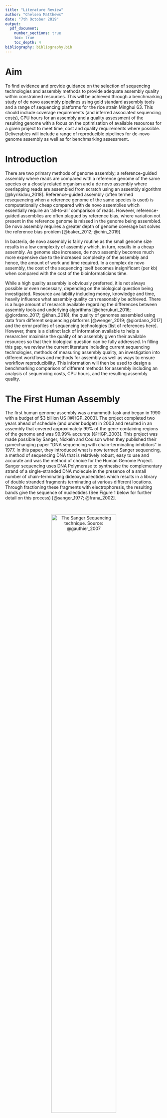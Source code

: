 ```yaml
---
title: "Literature Review"
author: "Chelsea Matthews"
date: "7th October 2019"
output: 
  pdf_document:
    number_sections: true
    toc: true
    toc_depth: 4
bibliography: bibliography.bib
---
```


# Aim
To find evidence and provide guidance on the selection of sequencing technologies and assembly methods to provide adequate assembly quality within constrained resources. 
This will be achieved through a benchmarking study of de novo assembly pipelines using gold standard assembly tools and a range of sequencing platforms for the rice strain Minghui 63. This should include coverage requirements (and inferred associated sequencing costs), CPU hours for an assembly and a quality assessment of the resulting genome with a focus on the optimisation of available resources for a given project to meet time, cost and quality requirements where possible.   
Deliverables will include a range of reproducible pipelines for de-novo genome assembly as well as for benchmarking assessment. 

# Introduction

There are two primary methods of genome assembly; a reference-guided assembly where reads are compared with a reference genome of the same species or a closely related organism and a de novo assembly where overlapping reads are assembled from scratch using an assembly algorithm [@kyrikidou_2018]. Reference-guided assembly (often termed resequencing when a reference genome of the same species is used) is computationally cheap compared with de novo assemblies which essentially require an 'all-to-all' comparison of reads. However, reference-guided assemblies are often plagued by reference bias, where variation not present in the reference genome is missed in the genome being assembled. De novo assembly requires a greater depth of genome coverage but solves the reference bias problem [@baker_2012; @chin_2019]. 

In bacteria, de novo assembly is fairly routine as the small genome size results in a low complexity of assembly which, in turn, results in a cheap assembly. As genome size increases, de novo assembly becomes much more expensive due to the increased complexity of the assembly and hence, the amount of work and time required. In a complex de novo assembly, the cost of the sequencing itself becomes insignificant (per kb) when compared with the cost of the bioinformaticians time. 

While a high quality assembly is obviously preferred, it is not always possible or even necessary, depending on the biological question being investigated. Resource availability including money, knowledge and time, heavily influence what assembly quality can reasonably be achieved. There is a huge amount of research available regarding the differences between assembly tools and underlying algorithms [@cherukuri_2016; @giordano_2017; @khan_2018], the quality of genomes assembled using data from different sequencing platforms [@wenger_2019; @giordano_2017] and the error profiles of sequencing technologies [list of references here]. However, there is a distinct lack of information available to help a researcher maximise the quality of an assembly given their available resources so that their biological question can be fully addressed. In filling this gap, we review the current literature including current sequencing technologies, methods of measuring assembly quality, an investigation into different workflows and methods for assembly as well as ways to ensure workflow reproducibility. This information will then be used to design a benchmarking comparison of different methods for assembly including an analysis of sequencing costs, CPU hours, and the resulting assembly quality. 

# The First Human Assembly

The first human genome assembly was a mammoth task and began in 1990 with a budget of \$3 billion US [@HGP_2003]. The project completed two years ahead of schedule (and under budget) in 2003 and resulted in an assembly that covered approximately 99% of the gene-containing regions of the genome and was 99.99% accurate [@HGP_2003]. This project was made possible by Sanger, Nickeln and Coulson when they published their gamechanging paper "DNA sequencing with chain-terminating inhibitors" in 1977. In this paper, they introduced what is now termed Sanger sequencing, a method of sequencing DNA that is relatively robust, easy to use and accurate and was the method of choice for the Human Genome Project. Sanger sequencing uses DNA Polymerase to synthesise the complementary strand of a single-stranded DNA molecule in the presence of a small number of chain-terminating dideoxynucleotides which results in a library of double stranded fragments terminating at various different locations. Through fractioning these fragments with electrophoresis, the resulting bands give the sequence of nucleotides (See Figure 1 below for further detail on this process) [@sanger_1977; @frana_2002].

<br>

<center>

![The Sanger Sequencing technique. Source: @gauthier_2007](images/sanger_method.png){width=70%}

</center>

<br>

Sanger sequencing yields highly accurate reads (99.99% accurate) of approximately 600bp in length (up to a maximum of ~1000bp [@]) and errors tend to be primarily substitutions [@lutteropp_2017]. However, despite advances in sanger sequencing technology resulting in improved throughput and reduced cost, it was, and still is, prohibitively expensive (~\$5 US for between 1 and 10 samples down to ~\$3 US for between 97 and 480 samples (taken from @biobasic_price)) and slow. Enter high throughput sequencing. 

# High Throughput Sequencing

The next generation of sequencing technology began to emerge around the same time that large-scale chain-termination methods were being developed [@heather_2016] and was characterised by the ability to sequence millions of DNA fragments at the same time [@behjati_2013]. High throughput sequencing techniques can be subdivided into at least two sub-categories; second generation techniques and single molecule sequencing. 

## Second Generation

Illumina is by far the most commonly used second generation technology [@greenleaf_2014]. It provides a range of options for both benchtop and production scale sequencing and is capable of producing both single and paired end reads of various lengths (up to 250bp). Illumina uses a patented sequencing by synthesis technology. First, library preparation is completed by randomly fragmenting DNA and ligating adapters to both ends of each fragment. These fragments are then PCR amplified and purified to form the library. This library is then loaded onto a flow cell where each fragment is amplified into a cluster so that sequencing can begin. The sequencing process itself consists of imaging fluorescently tagged reversible terminators as they are incorporated and then cleaved from the fragment clusters by DNA polymerase [@buermans_2014]. See Figure 2 below for more detail on cluster generation and sequencing. 

<br>
<center>

![Illumina cluster generation and sequence imaging. Source: @illumina_image](images/illumina_method.png){width=100%}

</center>
<br>

While this method results in high quality reads (~99.8 accuracy in forward reads and ~99.6 for reverse reads), the error distribution is not random. Substitutions are the main type of error, being more than 1000 times more likely than insertions or deletions and more likely to occur following the motifs 'CGG' and 'GGG' [@schirmer_2016]. Errors also tend to accumulate near the end of the read due to phasing issues during the run obscuring the true signal from a cluster. Many authors also report limitations due to preferential amplification where fragments with very low or very high GC content are amplified less well, shorter fragments are amplified preferentially and sequence mismatches in the priming sites of the fragments affects priming and hence, amplification [@aird_2011; @krehenwinkel_2017]. Sequencing by synthesis is cheap (costing between 2.4 and 2.9c/Mbp based on a recent quote from Illumina) and fast and it's introduction to the market made sequencing many times more affordable. So much so that in 2014, Illumina advertised the first \$1000 human genome [@illumina_1000genome] and costs have decreased yet further since then. However, due to the short length of illumina reads, repetitive areas of the genome are very difficult to assemble and de novo assemblies are highly fragmented. 

## Single Molecule Sequencing

Single Molecule Sequencing was introduced to the market by Pacific Biosciences (PacBio) in 2010. This technique negated the need for amplification of DNA fragments and hence, removed the associated errors and biases [@schadt_2010]. Oxford Nanopore Technologies (ONT) also provides a single molecule sequencing platform (released in 2014) and both technologies remain in use today.  

### PacBio

PacBio sequencing uses a patented SMRT (Single-Molecule, Real-Time) cell and creates a 'movie' of the real-time incorporation of bases into a strand. To achieve this, a DNA polymerase is immobilised in a Zero Mode Waveguide and illuminated from below by a laser which enables the detection of the incorporation of individual phospholinked nucleotides into the strand against the bulk solution background [@eid_2009] (see Figure 3 below for more detail).  

<br>
<center>

![Figure 3: SMRT DNA sequencing. Each SMRT cell consists of an aluminium plate covered with 'wells' and a glass bottom. A DNA polymerase is immobilised in the bottom of each well inside a Zero Mode Waveguide. The chained polymerase incorporates phospholinked nucleotides from the solution into the single stranded fragments of interest while being illuminated from below by a laser. Because the nucleotide incorporation is occuring inside of the Zero Mode Waveguide, the light emission from the excited phospholinked nucleotides can be detected through the glass on the bottom of the plate despite the saturation of phospholinked nucleotides in the background. Source: [@eid_2009]](images/pacbioSMRT.png){width=50%}
 
</center>
<br>

In addition to the SMRT cell, PacBio also makes use of the SMRTbell template. The SMRTbell template (shown in Figure 4 below) allows the DNA polymerase to continue incorporating bases around a circular single stranded molecule containing both the sense and antisense strands. Using this method, a consensus read can be called from multiple passes of the molecule. A single-pass sequence from PacBio will have an accuracy of approximately 85% [@wei_2018] but by calling a consensus from multiple passes of the same fragment, very high quality reads are able to be generated. This is particularly successful due to the random nature of the error distribution in PacBio single pass reads. Errors are predominantly deletions and insertions but are randomly distributed [@eid_2009] and so are easily removed when a consensus sequence is generated [@travers_2010]. PacBio reads also don't display any GC bias and so can be used for uniform sequencing of an entire genome [ref here]. 

<br>
<center>
![Hifi Read generation. First, single stranded hairpin adapters are ligated to both ends of a double stranded fragment of DNA. Primers are then annealed and the DNA polymerase begins to extend the primer from one of the hairpin loops. The polymerase incorporates bases around the hairpin and displaces one strand of the double stranded fragment to form a circular single strand of DNA. The polymerase continues incorporating bases until it reaches the primer where it began. It displaces the primer and continues incorporating bases around and around the circular strand, sequencing both the sense and antisense strands multiple times. This allows a consensus to be called which allows reads of high quality to be generated. Source: @pacbio_hifi](images/How-to-get-HiFi-reads_clear.png){width=70%}

</center>
<br>

#### Hifi Reads

PacBio is capable of producing two different types of reads; Hifi reads and Continuous Long Reads (CLRs). Hifi reads are generated by selecting insert fragments of up to 20kbp and calling a consensus sequence from the subreads generated (see Figure 4 above). The accuracy of a hifi read is dependent on the number of passes made by the DNA polymerase; the more passes, the greater the accuracy. For example, with an average of 10 passes over each fragment in a tightly distributed 20kbp library, the average hifi read accuracy was 99.8% [@wenger_2019]. This is comparable to the accuracy of Illumina reads but with much greater length [@wenger_2019]. The length and quality of hifi reads means that they can be used to assemble high quality and highly contiguous de novo assemblies. 

<br>
<center>

![Hifi read length distribution (before consensus calling) from a 20kbp size selected library on the Sequel II System. Source: @pacbio_smrt ](images/hifi_readlengths.jpg){width=70%}

</center>
<br>

#### Continuous Long-Reads

CLRs are generated when the insert fragments are particularly large (up to 100kbp). For example, a 35kb size selected library on the Sequel 2 System produced CLR reads with an N50 of over 50 kbp (see Figure 6 below for detail on read distribution) [@pacbio_smrt]. Because of their length, CLRs are particularly useful for de novo assembly (particularly of repetitive regions) and detection of structural variants. Because of the random error distribution in PacBio reads, a consensus across a number of long reads can also be generated to increase the accuracy of an assembly [@chin_2013].   

* talk about costs for hifi and clrs
* Talk about throughput for hifi and clrs

<br>
<center>

![PacBio read length distribution of a 35 kb size selected library. Source: @pacbio_smrt](images/pacbio_longread_lengthdist.jpg){width=70%}

</center>
<br>

### Oxford Nanopore Technologies

ONT is the other major provider of single molecule sequencing technology. The MinION device was released in 2014 [@mikheyev_2014] and costs just $1000 AU for a MinION starter pack containing a single flow cell. It reports data in real time beginning just two minutes after the sequencing run begins (with 10 minutes sample preparation using the Rapid Kit) and is literally pocket sized **(Reference Nanopore website here)**. ONT offers devices ranging from very small portable sequencers suitable for field work to benchtop sequencers such as PromethION which runs up to 48 flow cells at any one time. All ONT devices, regardless of size, work in the same way. A single strand of DNA is threaded through a nanopore and changes in current across the pore are measured (see Figure 6 below for more details on nanopore sequencing). A basecalling algorithm is then used to determine the actual sequence of the fragment.

<br>
<center>

![Nanopore sequencing. A) The double stranded fragment of DNA is unwound by the unwinding enzyme at the top of the nanopore so that a single strand of DNA is threaded through the nanopore by a molecular motor protein (not shown). Three bases primarily occupy the pore at any one time with some small influence from flanking nucleotides [@rang_2018]. As the strand moves through the pore, changes in current across the pore are measured and recorded. B) These changes in current are called a squiggle and require interpretation to determine the actual base sequence. This interpretation is done using a basecaller. Source: Adapted from @minion_comp_requirements and @gpfrich_2018](images/nanopore_method.png){width=100%}

</center>
<br>

With current nanopore technology, the DNA strand doesn't move through the pore at a constant or predictable rate [@rang_2018] and so it can be difficult to determine whether two adjacent measurements are from the same or different k-mers. Current basecallers use recurrent neural networks for base prediction and require training to optimise parameters. Base recall can be improved by training a basecaller on a closely related species [@wick_2019; @jain_2018] as genome structure, codon usage and DNA modifications can vary between species [@rang_2018]. 

*There are two main sources of error in nanopore reads; errors which occur during sequencing and are inherent in the raw data and errors made by the basecalling algorithm [@rang_2018]. In the latter case, the necessary information is present in the raw data but is called incorrectly by the basecaller [@rang_2018]. Of these, the second type can often be reduced by training a basecalling algorithm on a closely related species [@wick_2019, @jain_2018]. *

#### 1D nanopore reads

By passing a single strand of DNA through a nanopore, a 1D read is obtained. Based on recent ONT technology, nanopore 1D reads have an accuracy of approximately 80% with estimates of mismatches between 45 and 60% of total errors [@weirather_2017; @bowden_2019]. Deletions were the next most common error followed by insertions. Errors in nanopore data also aren't randomly distributed. @weirather_2017 found that the mismatch TAG->TGG was the most prominent error followed by TAC->TGC while other mismatches were much less frequent. However, it should be noted that other authors have found that deletions are the most dominant error type with insertions remaining as the least common [@stancu_2017]. This author also found an increase in deletions in sequences overlapping homopolymers and that rates of deletions and mismatches increased in GC rich regions. Coverage was also lower in GC rich regions but was not as pronounced as with Illumina sequencing of the same genome.    

#### 1D^2^ nanopore reads

ONT also offer 1D^2^ reads. This technique enables both the sense and anti-sense strands of a DNA fragment to be sequenced sequentially so that a consensus sequence can be generated [@patel_2018] (see Figure 7 below for a comparison of 1D and 1D^2^ sequencing methods). Using this method, base accuracy is increased to approximately 95% [@volden_2018].

<br>
<center>

![1D vs 1D^2^ nanopore reads. For a 1D read, only the template strand (blue) is threaded through the nanopore (grey) by the molecular motor protein (green). For 1D^2^ reads, both the template and complement strand (orange) are sequenced by tethering the complement strand to the membrane. Source: Adapted from @delannoy_2017](images/nanopore_1D2_edit.png){width=60%}

</center>
<br>

Base accuracy of nanopore reads is greatly improved using the 1D^2^ method but is unable to match PacBio Hifi reads for accuracy (99.8%). With the current nanopore technology, it is not possible to directly sequence a circular fragment to generate more than two-fold coverage of a read while PacBio sequences the fragment of interest many times when generating a Hifi read. To increase nanopore read accuracy, @volden_2018 investigated the use a technique called Rolling Circle Amplification to Concatomeric Consensus (R2C2). This method (detailed in Figure 8 below) allows greater depth of coverage to be acheived and resulted in reads with an overall mean accuracy of 94% with accuracy increasing up to 97.5% for reads with greater than 10x coverage. It is also important to note that not all fragments are sequenced twice using the 1D^2^ technique. On a single flow cell with 1D^2^ chemistry, @volden_2018 obtained 1 million 1D reads and 50,000 1D^2^ reads. While other authors report higher ratios of 1D^2^ to 1D reads, this demonstrates that the output of 1D^2^ reads can be quite low. 
 
<br>
<center>

![Rolling Circle Amplification to Concatomeric Consensus - R2C2. A fragment of cDNA is circularised with a DNA splint using Gibson assembly. Then, using rolling circle amplification, DNA polymerase creates a long chain containing multiple passes of the circular fragment. The resulting long fragment of DNA is then sequenced using nanoopore technology and the resulting read is split into subreads. These subreads are then combined into an accurate consensus sequence. Source: @volden_2018](images/R2C2.jpg){width=80%}

</center>
<br>

The initial outlay for a MinION starter kit is just \$1000 US with additional sequencing kits costing approximately $600 US, depending on the type of kit. As an example, the 1D^2^ sequencing kit typically yields 8+ Gb in 48 hours which, assuming 8Gb equates to 7.5c/kb [@ont_store]. 

*Fix the bit above to make it relative to AUD and sound better*

# Measuring Assembly Quality

There are a massive number of projects currently being undertaken involving the de novo assembly of previously unsequenced organisms. Some of these include the Global Invertebrates Genomics Alliance (GIGA) [@gigacommunityofscientists_2014], the Genome 10K Project [@koepfli_2015] and, most recently, the Earth BioGenome Project with the lofty goal of sequencing 'all of Earth's eukaryotic biodiversity over a period of ten years' [@lewin_2018] which includes a de novo assembly of at least one member from each family. With such a large number of sequencing projects underway [@gigacommunityofscientists_2014; @lewin_2018; @koepfli_2015], it is essential that we are able to accurately measure the quality and completeness of a de novo assembly [@yang_2019].

## Contig N50

Probably the most commonly cited metric of assembly quality is contig N50 [@kyriakidou_2018] where a contig N50 of 1Mbp implies that contigs of 1Mbp and greater comprise 50% of the total assembly size. However, this can be misleading for a number of reasons. Firstly, because it is calculated with respect to the assembly size and not the genome size, it is inherently biased. If a large portion of the genome is missing from the assembly, the contig N50 will appear more favourable than it actually is. Essentially contig N50 only gives an indication of the distribution of the contigs that are present and the term indication is used loosely as Contig N50 can be easily manipulated. By using more or less stringent filtering of short contigs, contig N50 can be artificially increased or reduced, respectively. It can also be increased by specifying less stringent requirements for the concatenation of contigs [@gurevich_2013]. In the extreme case, concatenation of all contigs would result in an assembly peppered with misassemblies but with a very high Contig N50, implying that the assembly is particularly good. For these reasons, contig N50 alone isn't enough to measure assembly quality. 

<br>
<center>

![Cumulative Contig Length. Source: Adapted from @chakraborty_2016](images/cumulative_length_dist.png){width=80%}

</center>
<br>

## QUAST

QUAST, Quality Assessment Tool for genome assemblies released in ?, improves on this by reporting contig Nx in addition to the total number of contigs, length of the largest contig, total length, GC content and the number of predicted genes in a de novo assembly where the length of the genome is unknown [@gurevich_2013]. While this does give a better indication of the data distribution, it still doesn't give any information regarding base quality or the likely completeness of the assembly. 

## BUSCO

Another approach to assessing assembly completeness is demonstrated by BUSCO (Benchmarking Universal Single-Copy Orthologs) which benchmarks the ortholog content of a new assembly against a curated ortholog set generated from a selection of organisms belonging to the same clade [@simo_2015; @waterhouse_2017]. BUSCO then reports the number of complete orthologs found with only a single copy, complete orthologs with multiple copies, fragmented orthologs and missing orthologs [@simo_2015]. The higher the number of complete single copy orthologs, the more complete the assembly is likely to be while high numbers of multiple copy orthologs are likely to indicate that the assembly of haplotypes is incorrect [@simo_2015]. Unlike the methods mentioned previously, this gives some indication of how complete an assembly is. 

- talk about haplotype problems

## LTR Retrotransposon content

Another method for assessing the completeness of an assembly (primarily in plants) is the LTR Assembly Index (LAI) [@ou_2018_lai]. Given that LRT Retrotransposons comprise a large portion of most plant genomes [@ou_2017] and that they are notoriously difficult to assemble due to their repetitive nature, a measure of assembly continuity of these regions is warranted [@ou_2018_lai]. Ou, Chen and Jiang noted that more complete assemblies had a higher proportion of intract LTR elements when compared with less complete genomes (2018).To leverage this fact, they used LTR_retriever [@ou_2018_retriever] to first identify all LTR elements, then identified all intact LTR elements and finally applied a transformation to estimate LAI (see Equation 1 below) where LAI values less than 10 indicate draft genomes, between 10 and 20 are reference quality and LAI scores over 20 indicate gold standard assemblies [@ou_2018_lai]. 

<br>

**Equation 1:**

$$LAI = \frac{Intact \space LTR \space element \space length}{Total \space LTR \space sequence \space length}\times 100 + 2.8138 \times (94 - Whole \space genome \space LTR \space identity)$$
<br>

As many new assemblies obtain very high BUSCO scores [@ou_2018_lai], this method helps to further differentiate between a good and a great assembly by evaluating the quality of one of the more difficult to assemble region of the genome, if only in plants. 

## Quality Metrics used by Major Sequencing Projects

It is also worth investigating the methods proposed for assessing assembly quality in some of the major sequencing projects currently underway. The Earth BioGenome Project proposes to use a combination of contig N50, scaffold N50, a measure of chromosome assignment and a measure of basecall quality while avoiding assigning a direct classification (eg. gold, platinum, draft) [@lewin_2018]. GIGA proposes a similar approach but will also report, where possible, percent gaps, percent detection of conserved eukaryotic genes, a statistical assessment of assembly, alignment to any available syntenic or physical maps and mapping statistics of any availabla transcript data where possible [@gigacommunityofscientists_2014]. It appears as though both of these projects will be staying away from specific labelling of an assembly and will report only quantifiable measurements so that, as sequencing and assembly technology improves, these labels won't become redundant. 

# Generating an Assembly

Factors contributing to final assembly quality include the choice of sequencing technology/technologies, the assembly workflow and the assembly tools themselves.  

## Sequencing Platform Selection

There are countless different paths to generating a de novo assembly but all of them begin with at least one type of sequencing data. In the beginning, the human genome was sequenced using primarily Sanger sequencing techniques [@lander_2001] but the advent of Second Generation techniques and the associated high throughput has made sequencing on a much larger scale possible [@pollard_2018]. Sequencing by synthesis methods meant that a entire human genome could be sequenced in a day compared with years for the first human genome draft using Sanger techniques [@behjati_2013]. Illumina reads are accurate and well suited to sequencing non-repetitive regions of the genome but are less useful for the assembly of the more complex and repetitive regions [@pollard_2018; @sovi_2016], particularly when repetitive regions exceed the length of the template fragment. They are not well suited to the discovery of structural variants [@cretustancu_2017]] and are further limited by preferential amplification of certain fragments. Single Molecule Sequencing was developed next and overcame some of these shortfalls. Single Molecule Sequencing generates long reads which give context in extended repetitive regions and better enable the discovery of structural variants. Furthermore, the literature makes it very clear that the incorporation of at least some long reads into a de novo assembly greatly improves the final assembly quality when compared with using only short reads [@shin_2019; @jain_2018; @rhoads_2015]. 

## Assembly Workflow and Algorithms

* write about different ways you can get an assembly from different data types
* how the two main algorithms are different and what they are better for. 

The two major classes of algorithms used in genome assembly are the Overlap-Layout-Consensus (OLC) and the deBrujn graph. The OLC algorithm was first employed in the assembly of Sanger reads but with the introduction of Second Generation sequencing techniques, the deBrujn graph was introduced as a 


It's interesting to note that the first method listed above was developed primarily to overcome the fact that existing assembly algorithms (Overlap-Layout-Consensus, generally used for Sanger data and the deBrujn graph, developed for Illumina reads) were unable to cope with long, low quality reads that were typical of third generation sequencing technology. Correcting errors in long reads at the beginning of a workflow made it possible to use assembly algorithms originally designed for sanger sequencing reads [@ye_2016], in particular those utilising the Overlap-Layout-Consensus algorithm. For assembly of long reads, the OLC algorithm appears to result in higher quality assemblies than the deBruijn graph [@cherukuri_2016] with higher coverage, larger average contig lengths and less contigs.

*It's interesting to note that the first method listed above was developed primarily to overcome the fact that existing assembly algorithms (Overlap-Layout-Consensus, generally used for Sanger data and the deBrujn graph, developed for Illumina reads) were unable to cope with long, low quality reads that were typical of third generation sequencing technology. Correcting errors in long reads at the beginning of a workflow made it possible to use assembly algorithms originally designed for sanger sequencing reads [@ye_2016], in particular those utilising the Overlap-Layout-Consensus algorithm. For assembly of long reads, the OLC algorithm appears to result in higher quality assemblies than the deBruijn graph [@cherukuri_2016] with higher coverage, larger average contig lengths and less contigs.*

*The de novo assembly of a genome using long reads can be done in a number of ways and the complexity of these workflows is somewhat dependent on the platform(s) selected for sequencing. For example, a simple workflow for the assembly of a genome using PacBio Hifi reads would require the generation of consensus reads and the assembly of these reads into the final genome [@chin_2019]. In comparison, a hybrid assembly incorporating both nanopore and Illumina reads could require assembly of the nanopore reads, polishing contigs, mapping the Illumina dataset to contigs and error correction of contigs using the Illumina reads [@nanoporetech_2016]. It should also be noted that hybrid assemblies can be completed in number of different ways, not limited to the following:*  



- Short reads are used for error correction of long reads prior to assembly [@goodwin_2015]
- Long, low quality reads used as scaffolds for the alignment of short reads [@ye_2016]
- Short reads used to polish errors from the long read assembly [@nanoporetech_2016]

*The workflows discussed so far are all in relation to a single source of input data but hybrid approaches are common and can be very useful for managing costs while still obtaining a high quality assembly **(get a ref if possible)**. In addition to the workflows above, @giordano_2017 also investigated a few hybrid workflows using long reads for scaffolding a short read assembly. They tested npScarf, HybridSPAdes and SMIS, all with a SPAdes MiSeq assembly and found that npScarf resulted in the least contigs (21 for ONT and 22 for PacBio) and in the least processing time but that these contigs were heavily impacted by misassemblies. HybridSPAdes produced assemblies with the greatest reference coverage, the least mis-assemblies and the most genes but at the cost of CPU hours (for ONT, HybridSPAdes was 6 times slower than npScarf and 1.3 times slower than SMIS, for PacBio HybridSPAdes was 13 times slower than npScarf and 3 times slower than SMIS) [@giordano_2017]. Hybrid workflows tested by @minei_2018 include SPAdes and MaSuRCA and they found that SPAdes resulted in an assembly with quality similar to a short read only assembly while MaSuRCA performed very well with the highest assembly quality and less contigs than the reference. *

# Workflow Reproducibility

Science depends on researchers being able to replicate the work of others but unfortunately, this isn't always possible. @baker found in a survey of 1500 scientists that 70% of researchers had been unable to reproduce another scientist's experiment at some point while, even more worrying, 50% were unable to reproduce one of their own experiments. In bioinformatics, reproducibility refers specifically to being able to obtain the exact same results for an analysis using the original dataset and code but, even when the data and code are supplied, this isn't always possible [@kim_2018]. There are a plethora of different methods for helping to ensure workflow reproducibility but 


*@kim_2018 suggest that the main barrier to reproducibility is the incompatibility among environments, software versions and different languages while @kulkarni_2018 attribute these issues to the short half-life of bioinformatics software, complexity of workflows, uncontrolled effects induced by changes to system libraries and the imprecision in workflow descriptions. To combat these difficulties, @kim_2018 recommend that researchers ensure their code is well written, well tested and made available in online repositories. They further suggest that a detailed step-by-step process in a Jupyter/IPython notebook or a ready-to-run Docker container should be provided to make reproduction attempts as easy as possible [@kim_2018]. The provision of a well documented Jupyter notebook would certainly be very useful in a reproduction attempt but version control is difficult in Jupyter notebook and it can be difficult to carry out extensive testing in that environment [@mueller_2018]. However, the notion of Docker containers is worth further investigation and leads us to workflow management systems. *

*There are currently over 200 workflow management systems available, all with different pros and cons. Some popular choices include Nextflow, Snakemake, Galaxy and Toil. Generally, workflow management systems provide infrastructure to help users build and execute workflows and, in doing so, help to ensure reproducibility [@leipzig_2017]. They track execution provenance, allow parallel execution of tasks [@ditommaso_2017] and provide workflow diagrams to help the user visualise the order of the steps being executed in a particular workflow [@mallawaarachchi_2018]. Nextflow, probably the most popular choice of workflow management system [ref here], also uses Docker technology for multi-scale containerisation which, according to @ditommaso_2017, is necessary to ensure numerical stability of a workflow across different computational platforms. While the selection of a workflow management system is partly a personal preference, some systems offer advanced functionality that may be particularly useful. For example, both Galaxy and Toil also allow for multi-scale containerisation while Snakemake does not. Snakemake also doesn't offer cloud compatibility while Nextflow, Galaxy and Toil do. Both Toil and Galaxy offer Common Workflow Language compatibility ([@vivian_2017] and [@giardine_2005]) and Galaxy furthermore provides a Graphical User Interface which is particularly useful for researchers with little to no programming experience [@giardine_2005]. *

# Conclusion

Even when constrained to considering only the common sequencing platforms, there are major differences in read quality, error profiles, read lengths and cost. Illumina platforms generate high quality short reads at a very low cost while Nanopore reads are very long (up to 100kbp) and low quality but also at a relatively low price when compared with Sanger sequencing. PacBio offers two main sequencing options; very long, low quality reads (similar to nanopore) or shorter (~15kbp), very high quality reads (Hifi reads). From just these four sequencing types, there are a huge number of different ways that a de novo assembly can be generated including both single source and hybrid methods. Of particular interest are assemblies from PacBio Hifi reads, ONT reads, PacBio long reads, ONT reads with Illumina polishing and PacBio long reads with Illumina Polishing. Popular tools for these assemblies include Canu, Nanopolish, **(more here based on rest of review)**. In assessing the quality of a de novo assembly, there is no real consensus as to the best method but measures of contig length and distribution, scaffold length and distribution, conserved gene content and basecall quality are common measures. Workflow reproducibility is an essential part of any bioinformatics project as, without it, results aren’t able to be confirmed. When findings aren’t able to be ratified by other researchers, scientific progress is hampered. By using a workflow management system in an aware and responsible manner, a bioinformatician can ensure that, at the very least, their workflows and analysis are reproducible. 

```python
import sys
```

# References

